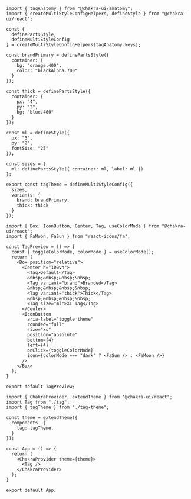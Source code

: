 <SandpackEditor>

```tsx tag-theme.tsx
import { tagAnatomy } from "@chakra-ui/anatomy";
import { createMultiStyleConfigHelpers, defineStyle } from "@chakra-ui/react";

const {
  definePartsStyle,
  defineMultiStyleConfig
} = createMultiStyleConfigHelpers(tagAnatomy.keys);

const brandPrimary = definePartsStyle({
  container: {
    bg: "orange.400",
    color: "blackAlpha.700"
  }
});

const thick = definePartsStyle({
  container: {
    px: "4",
    py: "2",
    bg: "blue.400"
  }
});

const ml = defineStyle({
  px: "3",
  py: "2",
  fontSize: "25"
});

const sizes = {
  ml: definePartsStyle({ container: ml, label: ml })
};

export const tagTheme = defineMultiStyleConfig({
  sizes,
  variants: {
    brand: brandPrimary,
    thick: thick
  }
});
```

``` tsx tag.tsx
import { Box, IconButton, Center, Tag, useColorMode } from "@chakra-ui/react";
import { FaMoon, FaSun } from "react-icons/fa";

const TagPreview = () => {
  const { toggleColorMode, colorMode } = useColorMode();
  return (
    <Box position="relative">
      <Center h="100vh">
        <Tag>Default</Tag>
        &nbsp;&nbsp;&nbsp;&nbsp;
        <Tag variant="brand">Branded</Tag>
        &nbsp;&nbsp;&nbsp;&nbsp;
        <Tag variant="thick">Thick</Tag>
        &nbsp;&nbsp;&nbsp;&nbsp;
        <Tag size="ml">XL Tag</Tag>
      </Center>
      <IconButton
        aria-label="toggle theme"
        rounded="full"
        size="xs"
        position="absolute"
        bottom={4}
        left={4}
        onClick={toggleColorMode}
        icon={colorMode === "dark" ? <FaSun /> : <FaMoon />}
      />
    </Box>
  );
}

export default TagPreview;
```

```tsx App.tsx
import { ChakraProvider, extendTheme } from "@chakra-ui/react";
import Tag from "./tag";
import { tagTheme } from "./tag-theme";

const theme = extendTheme({
  components: {
    tag: tagTheme,
  }
});

const App = () => {
  return (
    <ChakraProvider theme={theme}>
      <Tag />
    </ChakraProvider>
  );
}

export default App;
```

</SandpackEditor>